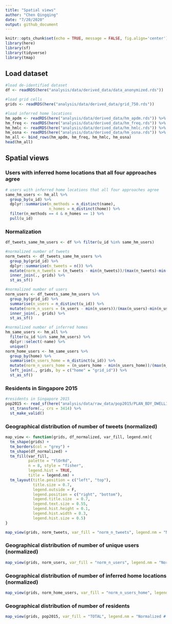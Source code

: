 ```yaml
---
title: "Spatial views"
author: "Chen Qingqing"
date: "7/20/2020"
output: github_document
---
```


```r
knitr::opts_chunk$set(echo = TRUE, message = FALSE, fig.align='center')
library(here)
library(sf)
library(tidyverse)
library(tmap)
```


## Load dataset 

```r
#load de-identified dataset
df <- readRDS(here("analysis/data/derived_data/data_anonymized.rds"))

#load grid cells 
grids <- readRDS(here("analysis/data/derived_data/grid_750.rds"))

#load inferred home locations 
hm_apdm <- readRDS(here("analysis/data/derived_data/hm_apdm.rds")) %>% mutate(name = "APDM")
hm_freq <- readRDS(here("analysis/data/derived_data/hm_freq.rds")) %>% mutate(name = "FREQ")
hm_hmlc <- readRDS(here("analysis/data/derived_data/hm_hmlc.rds")) %>% mutate(name = "HMLC")
hm_osna <- readRDS(here("analysis/data/derived_data/hm_osna.rds")) %>% mutate(name = "OSNA")
hm_all <- bind_rows(hm_apdm, hm_freq, hm_hmlc, hm_osna)
head(hm_all)
```


## Spatial views 

### Users with inferred home locations that all four approaches agree

```r
# users with inferred home locations that all four approaches agree
same_hm_users <- hm_all %>% 
  group_by(u_id) %>% 
  dplyr::summarise(n_methods = n_distinct(name),
                   n_homes = n_distinct(home)) %>% 
  filter(n_methods == 4 & n_homes == 1) %>% 
  pull(u_id)
```


### Normalization

```r
df_tweets_same_hm_users <- df %>% filter(u_id %in% same_hm_users)

#normalized number of tweets 
norm_tweets <- df_tweets_same_hm_users %>% 
  group_by(grid_id) %>% 
  dplyr::summarise(n_tweets = n()) %>% 
  mutate(norm_n_tweets = (n_tweets - min(n_tweets))/(max(n_tweets)-min(n_tweets))) %>% 
  inner_join(., grids) %>% 
  st_as_sf()

#normalized number of users 
norm_users <- df_tweets_same_hm_users %>% 
  group_by(grid_id) %>%
  summarise(n_users = n_distinct(u_id)) %>% 
  mutate(norm_n_users = (n_users - min(n_users))/(max(n_users)-min(n_users))) %>% 
  inner_join(., grids) %>% 
  st_as_sf()

#normalized number of inferred homes
hm_same_users <- hm_all %>% 
  filter(u_id %in% same_hm_users) %>% 
  dplyr::select(-name) %>% 
  unique()
norm_home_users <- hm_same_users %>% 
  group_by(home) %>% 
  summarise(n_users_home = n_distinct(u_id)) %>% 
  mutate(norm_n_users_home = (n_users_home - min(n_users_home))/(max(n_users_home)-min(n_users_home))) %>%
  left_join(., grids, by = c("home" = "grid_id")) %>% 
  st_as_sf() 
```

### Residents in Singapore 2015

```r
#residents in Singapore 2015
pop2015 <- read_sf(here("analysis/data/raw_data/pop2015/PLAN_BDY_DWELLING_TYPE_2015.shp")) %>%
  st_transform(., crs = 3414) %>% 
  st_make_valid()
```

### Geographical distribution of number of tweets (normalized)

```r
map_view <- function(grids, df_normalized, var_fill, legend.nm){
  tm_shape(grids) + 
  tm_borders(col = "grey") + 
  tm_shape(df_normalized) +
  tm_fill(var_fill, 
          palette = "YlOrRd",
          n = 8, style = "fisher", 
          legend.hist = TRUE,
          title = legend.nm) +
  tm_layout(title.position = c("left", "top"),
            title.size = 0.7,
            legend.outside = F,
            legend.position = c("right", "bottom"),
            legend.title.size  = 0.7,
            legend.text.size = 0.55,
            legend.hist.height = 0.1,
            legend.hist.width = 0.3,
            legend.hist.size = 0.5)
}
```


```r
map_view(grids, norm_tweets, var_fill = "norm_n_tweets", legend.nm = "Normalized # of tweets")
```

### Geographical distribution of number of unique users (normalized)

```r
map_view(grids, norm_users, var_fill = "norm_n_users", legend.nm = "Normalized # of unique users")
```

### Geographical distribution of number of inferred home locations (normalized)

```r
map_view(grids, norm_home_users, var_fill = "norm_n_users_home", legend.nm = "Normalized # of inferred homes")
```

### Geographical distribution of number of residents

```r
map_view(grids, pop2015, var_fill = "TOTAL", legend.nm = "Normalized # of residents")
```






